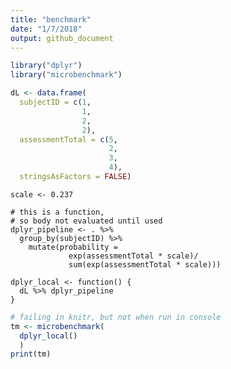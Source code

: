 ```yaml
---
title: "benchmark"
date: "1/7/2018"
output: github_document
---
```


```r
library("dplyr")
library("microbenchmark")
```


```r
dL <- data.frame(
  subjectID = c(1,                   
                1,
                2,                   
                2),
  assessmentTotal = c(5,                 
                      2,
                      3,                  
                      4),
  stringsAsFactors = FALSE)
```


```query
scale <- 0.237

# this is a function, 
# so body not evaluated until used
dplyr_pipeline <- . %>%
  group_by(subjectID) %>%
    mutate(probability =
             exp(assessmentTotal * scale)/
             sum(exp(assessmentTotal * scale)))
  
dplyr_local <- function() {
  dL %>% dplyr_pipeline
}

```

```r
# failing in knitr, but not when run in console
tm <- microbenchmark(
  dplyr_local() 
  )
print(tm)
```


